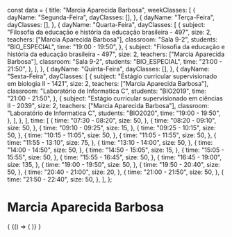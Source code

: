 const data = {
  title: "Marcia Aparecida Barbosa",
  weekClasses: [
    {
      dayName: "Segunda-Feira",
      dayClasses: [],
    },
    {
      dayName: "Terça-Feira",
      dayClasses: [],
    },
    {
      dayName: "Quarta-Feira",
      dayClasses: [
        {
          subject:
            "Filosofia da educação e história da educação brasileira - 497",
          size: 2,
          teachers: ["Marcia Aparecida Barbosa"],
          classroom: "Sala 9-2",
          students: "BIO_ESPECIAL",
          time: "19:00 - 19:50",
        },
        {
          subject:
            "Filosofia da educação e história da educação brasileira - 497",
          size: 2,
          teachers: ["Marcia Aparecida Barbosa"],
          classroom: "Sala 9-2",
          students: "BIO_ESPECIAL",
          time: "21:00 - 21:50",
        },
      ],
    },
    {
      dayName: "Quinta-Feira",
      dayClasses: [],
    },
    {
      dayName: "Sexta-Feira",
      dayClasses: [
        {
          subject: "Estágio curricular supervisionado em biologia II - 1421",
          size: 2,
          teachers: ["Marcia Aparecida Barbosa"],
          classroom: "Laboratório de Informatica C",
          students: "BIO2019",
          time: "21:00 - 21:50",
        },
        {
          subject: "Estágio curricular supervisionado em ciências II - 2039",
          size: 2,
          teachers: ["Marcia Aparecida Barbosa"],
          classroom: "Laboratório de Informatica C",
          students: "BIO2020",
          time: "19:00 - 19:50",
        },
      ],
    },
  ],
  time: [
    {
      time: "07:30 - 08:20",
      size: 50,
    },
    {
      time: "08:20 - 09:10",
      size: 50,
    },
    {
      time: "09:10 - 09:25",
      size: 15,
    },
    {
      time: "09:25 - 10:15",
      size: 50,
    },
    {
      time: "10:15 - 11:05",
      size: 50,
    },
    {
      time: "11:05 - 11:55",
      size: 50,
    },
    {
      time: "11:55 - 13:10",
      size: 75,
    },
    {
      time: "13:10 - 14:00",
      size: 50,
    },
    {
      time: "14:00 - 14:50",
      size: 50,
    },
    {
      time: "14:50 - 15:05",
      size: 15,
    },
    {
      time: "15:05 - 15:55",
      size: 50,
    },
    {
      time: "15:55 - 16:45",
      size: 50,
    },
    {
      time: "16:45 - 19:00",
      size: 135,
    },
    {
      time: "19:00 - 19:50",
      size: 50,
    },
    {
      time: "19:50 - 20:40",
      size: 50,
    },
    {
      time: "20:40 - 21:00",
      size: 20,
    },
    {
      time: "21:00 - 21:50",
      size: 50,
    },
    {
      time: "21:50 - 22:40",
      size: 50,
    },
  ],
};

# Marcia Aparecida Barbosa

<div>
  {
    <BrowserOnly>
      {() => (
        <Grid
          title={data.title}
          weekClasses={data.weekClasses}
          time={data.time}
        />
      )}
    </BrowserOnly>
  }
</div>
